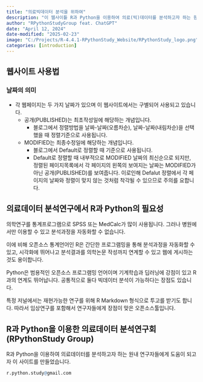 ```yaml
---
title: "의료빅데이터 분석을 위하여"
description: "이 웹사이틑 R과 Python을 이용하여 의료(빅)데이터를 분석하고자 하는 원내 연구자들에게 도움이 되고자 만들어졌습니다"
author: "RPythonStudyGroup feat. ChatGPT"
date: "April 12, 2024"
date-modified: "2025-02-23"
image: "C:/Projects/R-4.4.1-RPythonStudy_Website/RPythonStudy_logo.png"
categories: [introduction]
---
```


## 웹사이트 사용법

### 날짜의 의미
-   각 웹페이지는 두 가지 날짜가 있으며 이 웹사이트에서는 구별되어 사용되고 있습니다.
    - 공개(PUBLISHED)는 최초작성일에 해당하는 개념입니다.
        -   블로그에서 정렬방법을 날짜-날짜(오름차순), 날짜-날짜(내림차순)을 선택했을 때 정렬기준으로 사용됩니다.
    - MODIFIED는 최종수정일에 해당하는 개념입니다.
        -   블로그에서 Default로 정렬할 때 기준으로 사용됩니다.
        -   Default로 정렬할 때 내부적으로 MODIFIED 날짜의 최신순으로 되지만, 정렬된 페이지목록에서 각 페이지의 왼쪽의 보여지는 날짜는 MODIFIED가 아닌 공개(PUBLISHED)를 보여줍니다. 이로인해 Defalut 정렬에서 각 페이지의 날짜와 정렬이 맞지 않는 것처럼 착각될 수 있으므로 주의를 요합니다. 


## **의료데이터 분석연구에서 R과 Python의 필요성**

의학연구를 통계프로그램으로 SPSS 또는 MedCalc가 많이 사용됩니다. 그러나 병원에서만 이용할 수 있고 분석과정을 자동화할 수 없습니다.

이에 비해 오픈소스 통계언어인 R은 간단한 프로그램밍을 통해 분석과정을 자동화할 수 있고, 시각화에 뛰어나고 분석결과를 의학논문 작성까지 연계할 수 있고 웹에 게시하는 것도 용이합니다.

Python은 범용적인 오픈소스 프로그램밍 언어이며 기계학습과 딥러닝에 강점이 있고 R과의 연계도 뛰어납니다. 공통적으로 둘다 빅데이터 분석이 가능하다는 장점도 있습니다.

특정 저널에서는 재현가능한 연구를 위해 R Markdown 형식으로 투고를 받기도 합니다. 따라서 임상연구를 포함해서 연구자들에게 장점이 맞은 오픈소스툴입니다.

## R과 Python을 이용한 의료데이터 분석연구회 (RPythonStudy Group)

R과 Python을 이용하여 의료데이터를 분석하고자 하는 원내 연구자들에게 도움이 되고자 이 사이트를 만들었습니다.


```r
r.python.study@gmail.com
```

